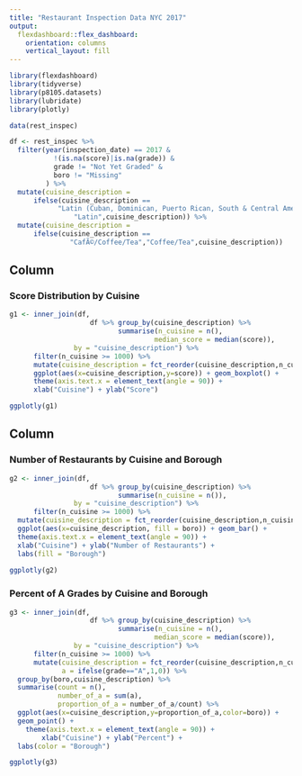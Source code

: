```yaml
---
title: "Restaurant Inspection Data NYC 2017"
output: 
  flexdashboard::flex_dashboard:
    orientation: columns
    vertical_layout: fill
---
```


```r
library(flexdashboard)
library(tidyverse)
library(p8105.datasets)
library(lubridate)
library(plotly)

data(rest_inspec)

df <- rest_inspec %>% 
  filter(year(inspection_date) == 2017 &
           !(is.na(score)|is.na(grade)) &
           grade != "Not Yet Graded" &
           boro != "Missing"
         ) %>%
  mutate(cuisine_description = 
      ifelse(cuisine_description ==
            "Latin (Cuban, Dominican, Puerto Rican, South & Central American)",
                "Latin",cuisine_description)) %>%
  mutate(cuisine_description =
      ifelse(cuisine_description ==
               "CafÃ©/Coffee/Tea","Coffee/Tea",cuisine_description))
```

Column {data-width=350}
-----------------------------------------------------------------------

### Score Distribution by Cuisine

```r
g1 <- inner_join(df, 
                    df %>% group_by(cuisine_description) %>%
                           summarise(n_cuisine = n(),
                                    median_score = median(score)), 
                by = "cuisine_description") %>%
      filter(n_cuisine >= 1000) %>%
      mutate(cuisine_description = fct_reorder(cuisine_description,n_cuisine)) %>%
      ggplot(aes(x=cuisine_description,y=score)) + geom_boxplot() +
      theme(axis.text.x = element_text(angle = 90)) +
      xlab("Cuisine") + ylab("Score")

ggplotly(g1)
```

Column {data-width=350}
-----------------------------------------------------------------------

### Number of Restaurants by Cuisine and Borough

```r
g2 <- inner_join(df, 
                    df %>% group_by(cuisine_description) %>%
                           summarise(n_cuisine = n()), 
                by = "cuisine_description") %>%
      filter(n_cuisine >= 1000) %>%
  mutate(cuisine_description = fct_reorder(cuisine_description,n_cuisine)) %>%
  ggplot(aes(x=cuisine_description, fill = boro)) + geom_bar() +
  theme(axis.text.x = element_text(angle = 90)) +
  xlab("Cuisine") + ylab("Number of Restaurants") +
  labs(fill = "Borough")
  
ggplotly(g2)
```

### Percent of A Grades by Cuisine and Borough

```r
g3 <- inner_join(df, 
                    df %>% group_by(cuisine_description) %>%
                           summarise(n_cuisine = n(),
                                    median_score = median(score)), 
                by = "cuisine_description") %>%
      filter(n_cuisine >= 1000) %>%
      mutate(cuisine_description = fct_reorder(cuisine_description,n_cuisine),
             a = ifelse(grade=="A",1,0)) %>%
  group_by(boro,cuisine_description) %>%
  summarise(count = n(),
            number_of_a = sum(a),
            proportion_of_a = number_of_a/count) %>%
  ggplot(aes(x=cuisine_description,y=proportion_of_a,color=boro)) +
  geom_point() +
    theme(axis.text.x = element_text(angle = 90)) +
        xlab("Cuisine") + ylab("Percent") +
  labs(color = "Borough")

ggplotly(g3)
```


